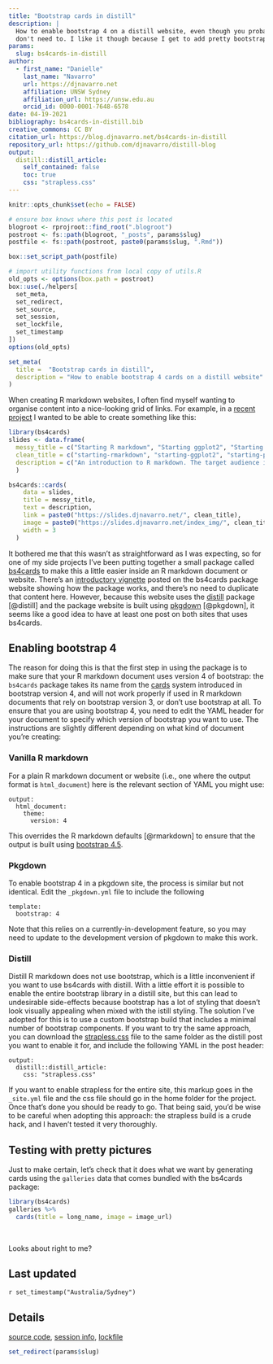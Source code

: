 ```yaml
---
title: "Bootstrap cards in distill"
description: |
  How to enable bootstrap 4 on a distill website, even though you probably 
  don't need to. I like it though because I get to add pretty bootstrap cards
params:
  slug: bs4cards-in-distill
author:
  - first_name: "Danielle"
    last_name: "Navarro"
    url: https://djnavarro.net
    affiliation: UNSW Sydney
    affiliation_url: https://unsw.edu.au
    orcid_id: 0000-0001-7648-6578
date: 04-19-2021
bibliography: bs4cards-in-distill.bib
creative_commons: CC BY
citation_url: https://blog.djnavarro.net/bs4cards-in-distill
repository_url: https://github.com/djnavarro/distill-blog
output:
  distill::distill_article:
    self_contained: false
    toc: true
    css: "strapless.css"
---
```



<!--------------- my typical setup ----------------->

```r
knitr::opts_chunk$set(echo = FALSE)
```

```r
# ensure box knows where this post is located
blogroot <- rprojroot::find_root(".blogroot")
postroot <- fs::path(blogroot, "_posts", params$slug)
postfile <- fs::path(postroot, paste0(params$slug, ".Rmd"))

box::set_script_path(postfile)

# import utility functions from local copy of utils.R
old_opts <- options(box.path = postroot)
box::use(./helpers[
  set_meta, 
  set_redirect, 
  set_source, 
  set_session,
  set_lockfile,
  set_timestamp
])
options(old_opts)
```

```r
set_meta(
  title =  "Bootstrap cards in distill", 
  description = "How to enable bootstrap 4 cards on a distill website"
)
```


<!--------------- post begins here ----------------->


When creating R markdown websites, I often find myself wanting to organise content into a nice-looking grid of links. For example, in a [recent project](https://slides.djnavarro.net/) I wanted to be able to create something like this:

```r
library(bs4cards)
slides <- data.frame(
  messy_title = c("Starting R markdown", "Starting ggplot2", "Starting programming"),
  clean_title = c("starting-rmarkdown", "starting-ggplot2", "starting-programming"),
  description = c("An introduction to R markdown. The target audience is a novice R user with no previous experience with markdown.", "An introduction to ggplot2. The target audience is a novice user with no previous experience with R or ggplot2.", text = "This is primarily a tutorial on making generative art in R, but in doing so introduces core programming constructs and data structures. It is assumed the user has some previous experience with ggplot2.")
  )

bs4cards::cards(
    data = slides,
    title = messy_title,
    text = description,
    link = paste0("https://slides.djnavarro.net/", clean_title),
    image = paste0("https://slides.djnavarro.net/index_img/", clean_title, ".png"),
    width = 3
  )
```

It bothered me that this wasn't as straightforward as I was expecting, so for one of my side projects I've been putting together a small package called [bs4cards](https://bs4cards.djnavarro.net) to make this a little easier inside an R markdown document or website. There's an [introductory vignette](https://bs4cards.djnavarro.net/articles/introduction.html) posted on the bs4cards package website showing how the package works, and there's no need to duplicate that content here. However, because this website uses the [distill](https://rstudio.github.io/distill/) package [@distill] and the package website is built using [pkgdown](https://pkgdown.r-lib.org/) [@pkgdown], it seems like a good idea to have at least one post on both sites that uses bs4cards. 


## Enabling bootstrap 4

The reason for doing this is that the first step in using the package is to make sure that your R markdown document uses version 4 of bootstrap: the `bs4cards` package takes its name from the [cards](https://getbootstrap.com/docs/4.5/components/card/) system introduced in bootstrap version 4, and will not work properly if used in R markdown documents that rely on bootstrap version 3, or don't use bootstrap at all. To ensure that you are using bootstrap 4, you need to edit the YAML header for your document to specify which version of bootstrap you want to use. The instructions are slightly different depending on what kind of document you're creating:

### Vanilla R markdown

For a plain R markdown document or website (i.e., one where the output format is `html_document`) here is the relevant section of YAML you might use:

```
output:
  html_document:
    theme:
      version: 4
```

This overrides the R markdown defaults [@rmarkdown] to ensure that the output is built using [bootstrap 4.5](https://getbootstrap.com/docs/4.5/getting-started/introduction/). 

### Pkgdown

To enable bootstrap 4 in a pkgdown site, the process is similar but not identical. Edit the `_pkgdown.yml` file to include the following

```
template:
  bootstrap: 4
```

Note that this relies on a currently-in-development feature, so you may need to update to the development version of pkgdown to make this work.


### Distill

Distill R markdown does not use bootstrap, which is a little inconvenient if you want to use bs4cards with distill. With a little effort it is possible to enable the entire bootstrap library in a distill site, but this can lead to undesirable side-effects because bootstrap has a lot of styling that doesn't look visually appealing when mixed with the istill styling. The solution I've adopted for this is to use a custom bootstrap build that includes a minimal number of bootstrap components. If you want to try the same approach, you can download the [strapless.css](https://github.com/djnavarro/strapless/releases/download/0.0.0.9000/strapless.css) file to the same folder as the distill post you want to enable it for, and include the following YAML in the post header:

```
output:
  distill::distill_article:
    css: "strapless.css"
```

If you want to enable strapless for the entire site, this markup goes in the `_site.yml` file and the css file should go in the home folder for the project. Once that's done you should be ready to go. That being said, you'd be wise to be careful when adopting this approach: the strapless build is a crude hack, and I haven't tested it very thoroughly. 


## Testing with pretty pictures

Just to make certain, let's check that it does what we want by generating cards using the `galleries` data that comes bundled with the bs4cards package:

```r
library(bs4cards)
galleries %>% 
  cards(title = long_name, image = image_url)
```

<br>

Looks about right to me?



<!--------------- appendices go here ----------------->

## Last updated {.appendix}

`r set_timestamp("Australia/Sydney")`

## Details {.appendix}

[source code](`r set_source(params$slug)`), [session info](`r set_session(params$slug)`), [lockfile](`r set_lockfile(params$slug)`)


<!--------------- miscellanea ----------------->

```r
set_redirect(params$slug)
```


